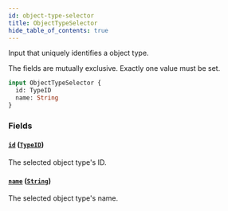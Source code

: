 ```yaml
---
id: object-type-selector
title: ObjectTypeSelector
hide_table_of_contents: true
---
```



Input that uniquely identifies a object type.

The fields are mutually exclusive. Exactly one value must be set.

```graphql
input ObjectTypeSelector {
  id: TypeID
  name: String
}
```


### Fields

#### [`id`](#) ([`TypeID`](/docs/directory-api-reference/schema/scalars/type-id))

The selected object type's ID.


#### [`name`](#) ([`String`](/docs/directory-api-reference/schema/scalars/string))

The selected object type's name.





